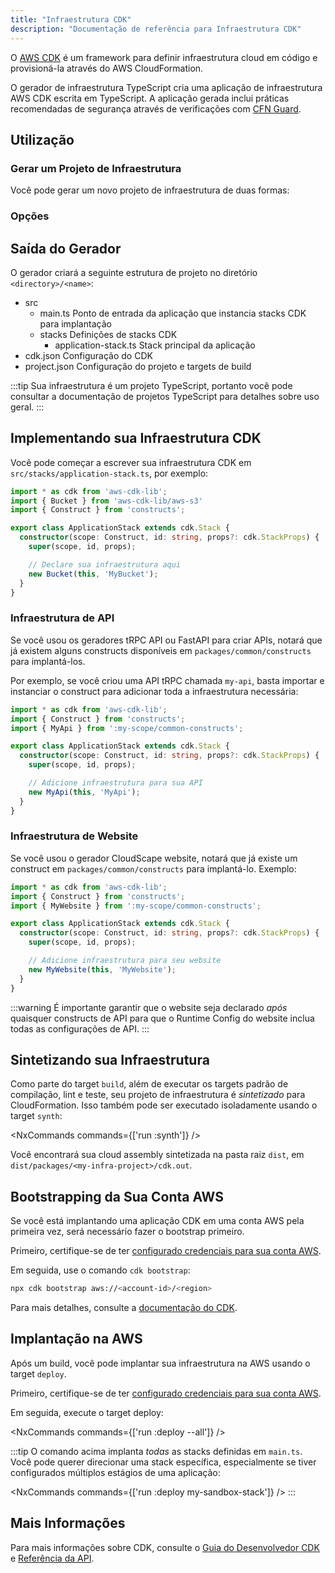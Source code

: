 ```yaml
---
title: "Infraestrutura CDK"
description: "Documentação de referência para Infraestrutura CDK"
---
```





O [AWS CDK](https://docs.aws.amazon.com/cdk/v2/guide/home.html) é um framework para definir infraestrutura cloud em código e provisioná-la através do AWS CloudFormation.

O gerador de infraestrutura TypeScript cria uma aplicação de infraestrutura AWS CDK escrita em TypeScript. A aplicação gerada inclui práticas recomendadas de segurança através de verificações com [CFN Guard](https://docs.aws.amazon.com/cfn-guard/latest/ug/what-is-guard.html).

## Utilização

### Gerar um Projeto de Infraestrutura

Você pode gerar um novo projeto de infraestrutura de duas formas:

<RunGenerator generator="ts#infra" />

### Opções

<GeneratorParameters schema={schema} />

## Saída do Gerador

O gerador criará a seguinte estrutura de projeto no diretório `<directory>/<name>`:

<FileTree>

  - src
    - main.ts Ponto de entrada da aplicação que instancia stacks CDK para implantação
    - stacks Definições de stacks CDK
      - application-stack.ts Stack principal da aplicação
  - cdk.json Configuração do CDK
  - project.json Configuração do projeto e targets de build

</FileTree>

:::tip
Sua infraestrutura é um projeto TypeScript, portanto você pode consultar a <Link path="guides/typescript-project">documentação de projetos TypeScript</Link> para detalhes sobre uso geral.
:::

## Implementando sua Infraestrutura CDK

Você pode começar a escrever sua infraestrutura CDK em `src/stacks/application-stack.ts`, por exemplo:

```ts title="src/stacks/application-stack.ts" {9-10}
import * as cdk from 'aws-cdk-lib';
import { Bucket } from 'aws-cdk-lib/aws-s3'
import { Construct } from 'constructs';

export class ApplicationStack extends cdk.Stack {
  constructor(scope: Construct, id: string, props?: cdk.StackProps) {
    super(scope, id, props);

    // Declare sua infraestrutura aqui
    new Bucket(this, 'MyBucket');
  }
}
```

### Infraestrutura de API

Se você usou os geradores <Link path="guides/trpc">tRPC API</Link> ou <Link path="guides/fastapi">FastAPI</Link> para criar APIs, notará que já existem alguns constructs disponíveis em `packages/common/constructs` para implantá-los.

Por exemplo, se você criou uma API tRPC chamada `my-api`, basta importar e instanciar o construct para adicionar toda a infraestrutura necessária:

```ts title="src/stacks/application-stack.ts" {3, 9-10}
import * as cdk from 'aws-cdk-lib';
import { Construct } from 'constructs';
import { MyApi } from ':my-scope/common-constructs';

export class ApplicationStack extends cdk.Stack {
  constructor(scope: Construct, id: string, props?: cdk.StackProps) {
    super(scope, id, props);

    // Adicione infraestrutura para sua API
    new MyApi(this, 'MyApi');
  }
}
```

### Infraestrutura de Website

Se você usou o gerador <Link path="guides/cloudscape-website">CloudScape website</Link>, notará que já existe um construct em `packages/common/constructs` para implantá-lo. Exemplo:

```ts title="src/stacks/application-stack.ts" {3, 9-10}
import * as cdk from 'aws-cdk-lib';
import { Construct } from 'constructs';
import { MyWebsite } from ':my-scope/common-constructs';

export class ApplicationStack extends cdk.Stack {
  constructor(scope: Construct, id: string, props?: cdk.StackProps) {
    super(scope, id, props);

    // Adicione infraestrutura para seu website
    new MyWebsite(this, 'MyWebsite');
  }
}
```

:::warning
É importante garantir que o website seja declarado _após_ quaisquer constructs de API para que o <Link path="guides/cloudscape-website#runtime-configuration">Runtime Config</Link> do website inclua todas as configurações de API.
:::

## Sintetizando sua Infraestrutura

Como parte do target `build`, além de executar os <Link path="guides/typescript-project#building">targets padrão de compilação, lint e teste</Link>, seu projeto de infraestrutura é _sintetizado_ para CloudFormation. Isso também pode ser executado isoladamente usando o target `synth`:

<NxCommands commands={['run <my-infra>:synth']} />

Você encontrará sua cloud assembly sintetizada na pasta raiz `dist`, em `dist/packages/<my-infra-project>/cdk.out`.

## Bootstrapping da Sua Conta AWS

Se você está implantando uma aplicação CDK em uma conta AWS pela primeira vez, será necessário fazer o bootstrap primeiro.

Primeiro, certifique-se de ter [configurado credenciais para sua conta AWS](https://docs.aws.amazon.com/sdkref/latest/guide/access.html).

Em seguida, use o comando `cdk bootstrap`:

```bash
npx cdk bootstrap aws://<account-id>/<region>
```

Para mais detalhes, consulte a [documentação do CDK](https://docs.aws.amazon.com/cdk/v2/guide/bootstrapping-env.html).

## Implantação na AWS

Após um build, você pode implantar sua infraestrutura na AWS usando o target `deploy`.

Primeiro, certifique-se de ter [configurado credenciais para sua conta AWS](https://docs.aws.amazon.com/sdkref/latest/guide/access.html).

Em seguida, execute o target deploy:

<NxCommands commands={['run <my-infra>:deploy --all']} />

:::tip
O comando acima implanta _todas_ as stacks definidas em `main.ts`. Você pode querer direcionar uma stack específica, especialmente se tiver configurados múltiplos estágios de uma aplicação:

<NxCommands commands={['run <my-infra>:deploy my-sandbox-stack']} />
:::

## Mais Informações

Para mais informações sobre CDK, consulte o [Guia do Desenvolvedor CDK](https://docs.aws.amazon.com/cdk/v2/guide/core_concepts.html) e [Referência da API](https://docs.aws.amazon.com/cdk/api/v2/docs/aws-construct-library.html).
